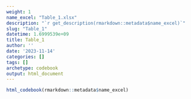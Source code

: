 ```yaml
---
weight: 1
name_excel: "Table_1.xlsx"
description: "`r get_description(rmarkdown::metadata$name_excel)`"
slug: "Table_1"
datetime: 1.6999539e+09
title: Table_1
author: ''
date: '2023-11-14'
categories: []
tags: []
archetype: codebook
output: html_document
---
```


```r
html_codebook(rmarkdown::metadata$name_excel)
```
